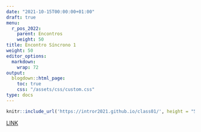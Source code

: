 ```yaml
---
date: "2021-10-15T00:00:00+01:00"
draft: true
menu:
  r_pos_2022:
    parent: Encontros
    weight: 50
title: Encontro Síncrono 1
weight: 50
editor_options: 
  markdown: 
    wrap: 72
output: 
  blogdown::html_page:
    toc: true
    css: "/assets/css/custom.css"
type: docs
---
```



```r
knitr::include_url('https://intror2021.github.io/class01/', height = "500px")
```

[LINK](https://intror2021.github.io/class01/)

